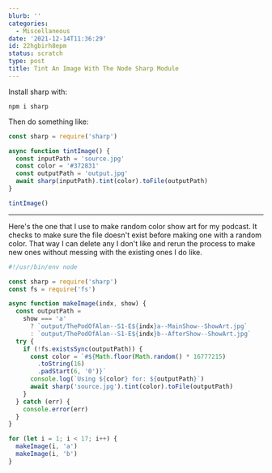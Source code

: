 ```yaml
---
blurb: ''
categories:
  - Miscellaneous
date: '2021-12-14T11:36:29'
id: 22hgbirh8epm
status: scratch
type: post
title: Tint An Image With The Node Sharp Module
---
```


Install sharp with:

```
npm i sharp
```

Then do something like:

```javascript
const sharp = require('sharp')

async function tintImage() {
  const inputPath = 'source.jpg'
  const color = '#372831'
  const outputPath = 'output.jpg'
  await sharp(inputPath).tint(color).toFile(outputPath)
}

tintImage()
```

---

Here's the one that I use to make random color show art for my podcast. It checks to make sure the file doesn't exist before making one with a random color. That way I can delete any I don't like and rerun the process to make new ones without messing with the existing ones I do like. 

```javascript
#!/usr/bin/env node

const sharp = require('sharp')
const fs = require('fs')

async function makeImage(indx, show) {
  const outputPath =
    show === 'a'
      ? `output/ThePodOfAlan--S1-E${indx}a--MainShow--ShowArt.jpg`
      : `output/ThePodOfAlan--S1-E${indx}b--AfterShow--ShowArt.jpg`
  try {
    if (!fs.existsSync(outputPath)) {
      const color = `#${Math.floor(Math.random() * 16777215)
        .toString(16)
        .padStart(6, '0')}`
      console.log(`Using ${color} for: ${outputPath}`)
      await sharp('source.jpg').tint(color).toFile(outputPath)
    }
  } catch (err) {
    console.error(err)
  }
}

for (let i = 1; i < 17; i++) {
  makeImage(i, 'a')
  makeImage(i, 'b')
}
```


